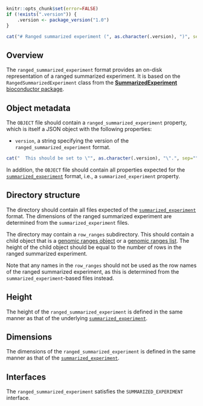 ```r
knitr::opts_chunk$set(error=FALSE)
if (!exists(".version")) {
    .version <- package_version("1.0")
}
```

```r
cat("# Ranged summarized experiment (", as.character(.version), ")", sep="")
```

## Overview

The `ranged_summarized_experiment` format provides an on-disk representation of a ranged summarized experiment. 
It is based on the `RangedSummarizedExperiment` class from the [**SummarizedExperiment** bioconductor package](https://bioconductor.org/packages/SummarizedExperiment).

## Object metadata

The `OBJECT` file should contain a `ranged_summarized_experiment` property, which is itself a JSON object with the following properties:

- `version`, a string specifying the version of the `ranged_summarized_experiment` format.
```r
cat("  This should be set to \"", as.character(.version), "\".", sep="")
```

In addition, the `OBJECT` file should contain all properties expected for the [`summarized_experiment`](summarized_experiment) format, i.e., a `summarized_experiment` property.

## Directory structure

The directory should contain all files expected of the [`summarized_experiment`](summarized_experiment) format.
The dimensions of the ranged summarized experiment are determined from the `summarized_experiment` files.

The directory may contain a `row_ranges` subdirectory.
This should contain a child object that is a [genomic ranges object](genomic_ranges) or a [genomic ranges list](genomic_ranges_list).
The height of the child object should be equal to the number of rows in the ranged summarized experiment.

Note that any names in the `row_ranges` should not be used as the row names of the ranged summarized experiment, 
as this is determined from the `summarized_experiment`-based files instead.

## Height

The height of the `ranged_summarized_experiment` is defined in the same manner as that of the underlying [`summarized_experiment`](summarized_experiment).

## Dimensions

The dimensions of the `ranged_summarized_experiment` is defined in the same manner as that of the [`summarized_experiment`](summarized_experiment).

## Interfaces

The `ranged_summarized_experiment` satisfies the `SUMMARIZED_EXPERIMENT` interface.
